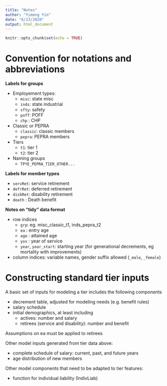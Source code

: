 ```yaml
---
title: "Notes"
author: "Yimeng Yin"
date: "6/13/2020"
output: html_document
---
```


```r
knitr::opts_chunk$set(echo = TRUE)
```



# Convention for notations and abbreviations 

**Labels for groups**

 - Employement types:
   - `misc`: state misc
   - `inds`: state industrial
   - `sfty`: safety
   - `poff`: POFF
   - `chp` : CHP
   
 - Classic or PEPRA 
   - `classic`: classic members
   - `pepra`: PEPRA members
   
 - Tiers
   - `t1`: tier 1
   - `t2`: tier 2
   
 - Naming groups
   - `TPYE_PEPRA_TIER_OTHER...`   

**Labels for member types**

 - `servRet`: service retirement
 - `defrRet`: deferred retirement
 - `disbRet`: disability retirement
 - `death`  : Death benefit   


**Notes on "tidy" data format**

- row indices
     - `grp`: eg. misc_classic_t1, inds_pepra_t2 
     - `ea`   : entry age
     - `age`  : attained age
     - `yos`  : year of service
     - `year`, `year_start`: starting year (for generational decrements, eg mortality with improvements)
- column indices: variable names, gender suffix allowed (`_male`, `_female`)
             

# Constructing standard tier inputs

A basic set of inputs for modeling a tier includes the following components

 - decrement table, adjusted for modeling needs (e.g. benefit rules)
 - salary schedule
 - initial demographics, at least including 
   - actives: number and salary 
   - retirees (service and disability): number and benefit

Assumptions on ea must be applied to retirees

Other model inputs generated from tier data above:

 - complete schedule of salary: current, past, and future years
 - age distribution of new members

Other model components that need to be adapted to tier features:

 - function for individual liability (IndivLiab)




     

     

